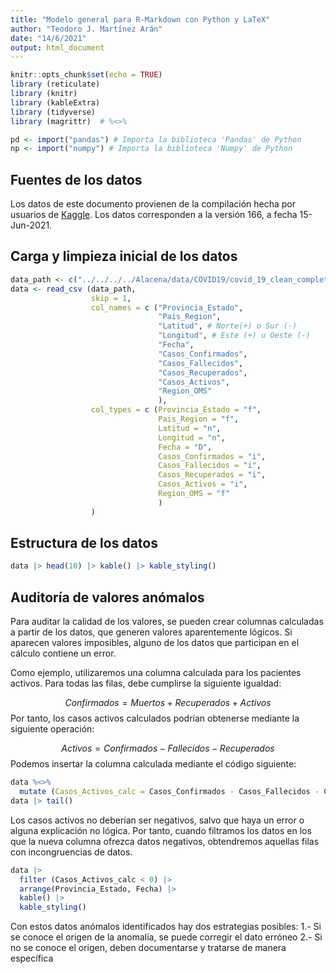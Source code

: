 ```yaml
---
title: "Modelo general para R-Markdown con Python y LaTeX"
author: "Teodoro J. Martínez Arán"
date: "14/6/2021"
output: html_document
---
```


```r
knitr::opts_chunk$set(echo = TRUE)
library (reticulate)
library (knitr)
library (kableExtra)
library (tidyverse) 
library (magrittr)  # %<>%

pd <- import("pandas") # Importa la biblioteca 'Pandas' de Python
np <- import("numpy") # Importa la biblioteca 'Numpy' de Python

```

## Fuentes de los datos
Los datos de este documento provienen de la compilación hecha por usuarios de [Kaggle](https://www.kaggle.com/imdevskp/corona-virus-report). Los datos corresponden a la versión 166, a fecha 15-Jun-2021.

## Carga y limpieza inicial de los datos

```r
data_path <- c("../../../../Alacena/data/COVID19/covid_19_clean_complete.csv")
data <- read_csv (data_path,
                  skip = 1,
                  col_names = c ("Provincia_Estado",
                                 "Pais_Region",
                                 "Latitud", # Norte(+) o Sur (-)
                                 "Longitud", # Este (+) u Oeste (-)
                                 "Fecha",
                                 "Casos_Confirmados",
                                 "Casos_Fallecidos",
                                 "Casos_Recuperados",
                                 "Casos_Activos",
                                 "Region_OMS"
                                 ),
                  col_types = c (Provincia_Estado = "f",
                                 Pais_Region = "f",
                                 Latitud = "n",
                                 Longitud = "n",
                                 Fecha = "D",
                                 Casos_Confirmados = "i",
                                 Casos_Fallecidos = "i",
                                 Casos_Recuperados = "i",
                                 Casos_Activos = "i",
                                 Region_OMS = "f"
                                 )
                  )

```
## Estructura de los datos

```r
data |> head(10) |> kable() |> kable_styling()

```
## Auditoría de valores anómalos

Para auditar la calidad de los valores, se pueden crear columnas calculadas a partir de los datos, que generen valores aparentemente lógicos. Si aparecen valores imposibles, alguno de los datos que participan en el cálculo contiene un error.

Como ejemplo, utilizaremos una columna calculada para los pacientes activos. Para todas las filas, debe cumplirse la siguiente igualdad:

$$ Confirmados = Muertos + Recuperados + Activos $$
Por tanto, los casos activos calculados podrían obtenerse mediante la siguiente operación:

$$ Activos = Confirmados - Fallecidos - Recuperados $$
Podemos insertar la columna calculada mediante el código siguiente:
```r
data %<>%
  mutate (Casos_Activos_calc = Casos_Confirmados - Casos_Fallecidos - Casos_Recuperados)
data |> tail()
```

Los casos activos no deberían ser negativos, salvo que haya un error o alguna explicación no lógica. Por tanto, cuando filtramos los datos en los que la nueva columna ofrezca datos negativos, obtendremos aquellas filas con incongruencias de datos.

```r
data |>
  filter (Casos_Activos_calc < 0) |>
  arrange(Provincia_Estado, Fecha) |>
  kable() |> 
  kable_styling()
```
Con estos datos anómalos identificados hay dos estrategias posibles:
1.- Si se conoce el origen de la anomalía, se puede corregir el dato erróneo
2.- Si no se conoce el origen, deben documentarse y tratarse de manera específica
